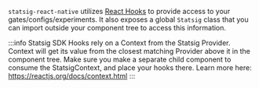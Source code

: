 `statsig-react-native` utilizes [React Hooks](https://reactjs.org/docs/hooks-intro.html) to provide access to your gates/configs/experiments.
It also exposes a global `Statsig` class that you can import outside your
component tree to access this information.

:::info
Statsig SDK Hooks rely on a Context from the Statsig Provider. Context will get its value from the closest matching Provider above it in the component tree. Make sure you make a separate child component to consume the StatsigContext, and place your hooks there. Learn more here: https://reactjs.org/docs/context.html
:::

